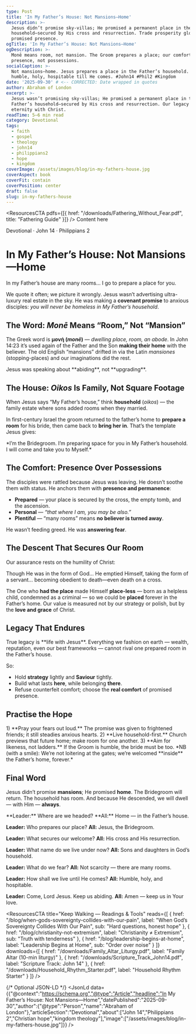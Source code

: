 ```yaml
---
type: Post
title: 'In My Father’s House: Not Mansions—Home'
description: >-
  Jesus didn’t promise sky-villas; He promised a permanent place in the Father’s
  household—secured by His cross and resurrection. Trade prosperity gloss for
  promised presence.
ogTitle: 'In My Father’s House: Not Mansions—Home'
ogDescription: >-
  Monē means room, not mansion. The Groom prepares a place; our comfort is His
  presence, not possessions.
socialCaption: >-
  Not mansions—home. Jesus prepares a place in the Father’s household. Live
  humble, holy, hospitable till He comes. #John14 #Phil2 #Kingdom
date: '2025-09-30' # <-- CORRECTED: Date wrapped in quotes
author: Abraham of London
excerpt: >-
  Jesus wasn’t promising sky-villas; He promised a permanent place in the
  Father’s household—secured by His cross and resurrection. Our legacy is
  eternity with Christ.
readTime: 5–6 min read
category: Devotional
tags:
  - faith
  - gospel
  - theology
  - john14
  - philippians2
  - hope
  - kingdom
coverImage: /assets/images/blog/in-my-fathers-house.jpg
coverAspect: book
coverFit: contain
coverPosition: center
draft: false
slug: in-my-fathers-house
---
```


<ResourcesCTA pdfs={[{ href: "/downloads/Fathering_Without_Fear.pdf", title: "Fathering Guide" }]} />
<BrandFrame title="Legacy Tips" subtitle="Key Advice">
  Content here
</BrandFrame>

<HeroEyebrow>Devotional · John 14 · Philippians 2</HeroEyebrow>

# In My Father’s House: Not Mansions—Home

<Verse cite="John 14:2">
  In my Father’s house are many rooms… I go to prepare a place for you.
</Verse>

We quote it often; we picture it wrongly. Jesus wasn’t advertising ultra-luxury real estate in the sky. He was making a **covenant promise** to anxious disciples: *you will never be homeless in My Father’s household*.

<Rule />

## The Word: *Monē* Means “Room,” Not “Mansion”

The Greek word is **μονή (*monē*)** — *dwelling place, room, an abode*.
In John 14:23 it’s used again of the Father and the Son **making their home** with the believer. The old English “mansions” drifted in via the Latin *mansiones* (stopping-places) and our imaginations did the rest.

<PullLine>
  Jesus was speaking about **abiding**, not **upgrading**.
</PullLine>

<Rule />

## The House: *Oikos* Is Family, Not Square Footage

When Jesus says “My Father’s house,” think **household** (*oikos*) — the family estate where sons added rooms when they married.

In first-century Israel the groom returned to the father’s home to **prepare a room** for his bride, then came back to **bring her in**. That’s the template Jesus gives:

<PullLine subtle>
  *I’m the Bridegroom. I’m preparing space for you in My Father’s household. I will come and take you to Myself.*
</PullLine>

<Rule />

## The Comfort: Presence Over Possessions

The disciples were rattled because Jesus was leaving. He doesn’t soothe them with status. He anchors them with **presence and permanence**:

- **Prepared** — your place is secured by the cross, the empty tomb, and the ascension.
- **Personal** — *“that where I am, you may be also.”*
- **Plentiful** — “many rooms” means **no believer is turned away**.

He wasn’t feeding greed. He was **answering fear**.

<Rule />

## The Descent That Secures Our Room

Our assurance rests on the humility of Christ:

<Verse cite="Philippians 2:5–11">
  Though He was in the form of God… He emptied Himself, taking the form of a servant… becoming obedient to death—even death on a cross.
</Verse>

The One who **had the place** made Himself **place-less** — born as a helpless child, condemned as a criminal — so we could be **placed** forever in the Father’s home. Our value is measured not by our strategy or polish, but by the **love and grace** of Christ.

<Rule />

## Legacy That Endures

<PullLine>
  True legacy is **life with Jesus**. Everything we fashion on earth — wealth, reputation, even our best frameworks — cannot rival one prepared room in the Father’s house.
</PullLine>

So:

- Hold **strategy** lightly and **Saviour** tightly.
- Build what lasts **here**, while belonging **there**.
- Refuse counterfeit comfort; choose the **real comfort** of promised presence.

<Rule />

## Practise the Hope

<Note tone="key" title="A Simple Rule (Weekly)">
1) **Pray your fears out loud.** The promise was given to frightened friends; it still steadies anxious hearts.
2) **Live household-first.** Church previews that future home; make room for one another.
3) **Aim for likeness, not ladders.** If the Groom is humble, the bride must be too.
</Note>

<PullLine subtle>
  *NB (with a smile): We’re not loitering at the gates; we’re welcomed **inside** the Father’s home, forever.*
</PullLine>

<Rule />

## Final Word

Jesus didn’t promise **mansions**; He promised **home**. The Bridegroom will return. The household has room. And because He descended, we will dwell — with Him — **always**.

<Note tone="key" title="Small Group Liturgy (60–90s)">
  **Leader:** Where are we headed?
  **All:** Home — in the Father’s house.

  **Leader:** Who prepares our place?
  **All:** Jesus, the Bridegroom.

  **Leader:** What secures our welcome?
  **All:** His cross and His resurrection.

  **Leader:** What name do we live under now?
  **All:** Sons and daughters in God’s household.

  **Leader:** What do we fear?
  **All:** Not scarcity — there are many rooms.

  **Leader:** How shall we live until He comes?
  **All:** Humble, holy, and hospitable.

  **Leader:** Come, Lord Jesus. Keep us abiding.
  **All:** Amen — keep us in Your love.
</Note>

<ResourcesCTA
  title="Keep Walking — Readings & Tools"
  reads={[
    { href: "/blog/when-gods-sovereignty-collides-with-our-pain", label: "When God’s Sovereignty Collides With Our Pain", sub: "Hard questions, honest hope" },
    { href: "/blog/christianity-not-extremism", label: "Christianity ≠ Extremism", sub: "Truth with tenderness" },
    { href: "/blog/leadership-begins-at-home", label: "Leadership Begins at Home", sub: "Order over noise" }
  ]}
  downloads={[
    { href: "/downloads/Family_Altar_Liturgy.pdf", label: "Family Altar (10-min liturgy)" },
    { href: "/downloads/Scripture_Track_John14.pdf", label: "Scripture Track: John 14" },
    { href: "/downloads/Household_Rhythm_Starter.pdf", label: "Household Rhythm Starter" }
  ]}
/>

<ShareRow
  text="Not mansions—home. Jesus prepares a room in the Father’s household. Presence over possessions; hope over hurry."
  hashtags="John14,Philippians2,Devotional,Kingdom"
/>

{/* Optional JSON-LD */}
<JsonLd data={{"@context":"https://schema.org","@type":"Article","headline":"In My Father’s House: Not Mansions—Home","datePublished":"2025-09-30","author":{"@type":"Person","name":"Abraham of London"},"articleSection":"Devotional","about":["John 14","Philippians 2","Christian hope","kingdom theology"],"image":["/assets/images/blog/in-my-fathers-house.jpg"]}} />